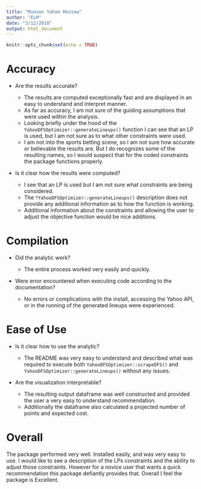 ```yaml
---
title: "Munson Yahoo Review"
author: "ELM"
date: "3/12/2018"
output: html_document
---
```


```r
knitr::opts_chunk$set(echo = TRUE)
```

# Accuracy

* Are the results accurate?

  + The results are computed exceptionally fast and are displayed in an easy to understand and interpret manner.
  + As far as accuracy, I am not sure of the guiding assumptions that were used within the analysis.
  + Looking briefly under the hood of the `YahooDFSOptimizer::generateLineups()` function I can see that an LP is used, but I am not sure as to what other constraints were used.
  + I am not into the sports betting scene, so I am not sure how accurate or believable the results are.  But I do recognizes some of the resulting names, so I would suspect that for the coded constraints the package functions properly.

* Is it clear how the results were computed?

  + I see that an LP is used but I am not sure what constraints are being considered.
  + The `?YahooDFSOptimizer::generateLineups()` description does not provide any additional information as to how the function is working.
  + Additional information about the constraints and allowing the user to adjust the objective function would be nice additions.

# Compilation

* Did the analytic work?

  + The entire process worked very easily and quickly.

* Were error encountered when executing code according to the documentation?

  + No errors or complications with the install, accessing the Yahoo API, or in the running of the generated lineups were experienced.

# Ease of Use

* Is it clear how to use the analytic?

  + The README was very easy to understand and described what was required to execute both `YahooDFSOptimizer::scrapeDFS()` and `YahooDFSOptimizer::generateLineups()` without any issues.
 
* Are the visualization interpretable?

  + The resulting output dataframe was well constructed and provided the user a very easy to understand recommendation.
  + Additionally the dataframe also calculated a projected number of points and expected cost.
 
# Overall

The package performed very well.  Installed easily, and was very easy to use.  I would like to see a description of the LPs constraints and the ability to adjust those constraints.  However for a novice user that wants a quick recommendation this package defiantly provides that.  Overall I feel the package is Excellent.